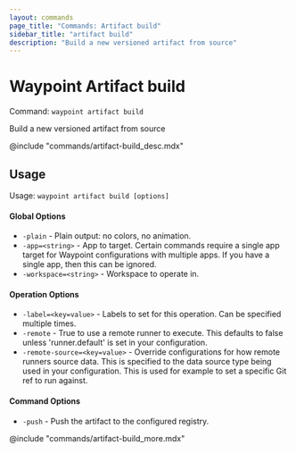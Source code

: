 ```yaml
---
layout: commands
page_title: "Commands: Artifact build"
sidebar_title: "artifact build"
description: "Build a new versioned artifact from source"
---
```


# Waypoint Artifact build

Command: `waypoint artifact build`

Build a new versioned artifact from source

@include "commands/artifact-build_desc.mdx"

## Usage

Usage: `waypoint artifact build [options]`

#### Global Options

- `-plain` - Plain output: no colors, no animation.
- `-app=<string>` - App to target. Certain commands require a single app target for Waypoint configurations with multiple apps. If you have a single app, then this can be ignored.
- `-workspace=<string>` - Workspace to operate in.

#### Operation Options

- `-label=<key=value>` - Labels to set for this operation. Can be specified multiple times.
- `-remote` - True to use a remote runner to execute. This defaults to false 
unless 'runner.default' is set in your configuration.
- `-remote-source=<key=value>` - Override configurations for how remote runners source data. This is specified to the data source type being used in your configuration. This is used for example to set a specific Git ref to run against.

#### Command Options

- `-push` - Push the artifact to the configured registry.

@include "commands/artifact-build_more.mdx"

